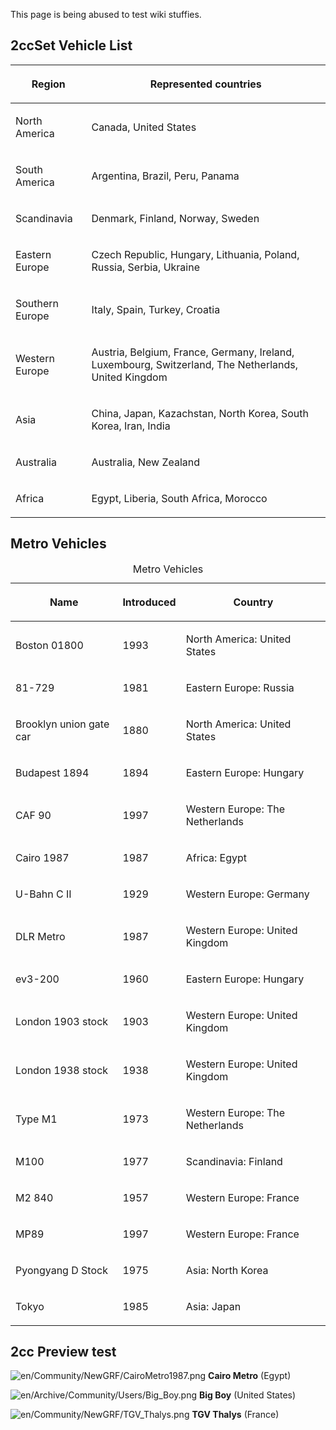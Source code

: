 This page is being abused to test wiki stuffies. 

== 2ccSet Vehicle List ==

{| class="wikitable" border="1"
! scope="col" |Region
! scope="col" |Represented countries
|-
| North America || Canada, United States
|-
| South America || Argentina, Brazil, Peru, Panama
|-
| Scandinavia || Denmark, Finland, Norway, Sweden
|-
| Eastern Europe || Czech Republic, Hungary, Lithuania, Poland, Russia, Serbia, Ukraine
|-
| Southern Europe || Italy, Spain, Turkey, Croatia
|-
| Western Europe || Austria, Belgium, France, Germany, Ireland, Luxembourg, Switzerland, The Netherlands, United Kingdom
|-
| Asia || China, Japan, Kazachstan, North Korea, South Korea, Iran, India
|-
| Australia || Australia, New Zealand
|-
| Africa || Egypt, Liberia, South Africa, Morocco
|}

== Metro Vehicles ==

{| class="wikitable sortable" border="1"
|+ Metro Vehicles
|-
! scope="col" | Name
! scope="col" | Introduced
! scope="col" | Country
|-
| Boston 01800 || 1993 || North America: United States
|-
| 81-729 || 1981 || Eastern Europe: Russia
|-
| Brooklyn union gate car || 1880 || North America: United States
|-
| Budapest 1894 || 1894 || Eastern Europe: Hungary
|-
| CAF 90 || 1997 || Western Europe: The Netherlands
|-
| Cairo 1987 || 1987 || Africa: Egypt
|-
| U-Bahn C II || 1929 || Western Europe: Germany
|-
| DLR Metro || 1987 || Western Europe: United Kingdom
|-
| ev3-200 || 1960 || Eastern Europe: Hungary
|-
| London 1903 stock || 1903 || Western Europe: United Kingdom
|-
| London 1938 stock || 1938 || Western Europe: United Kingdom
|-
| Type M1 || 1973 || Western Europe: The Netherlands
|-
| M100 || 1977 || Scandinavia: Finland
|-
| M2 840 || 1957 || Western Europe: France
|-
| MP89 || 1997 || Western Europe: France
|-
| Pyongyang D Stock || 1975 || Asia: North Korea
|-
| Tokyo || 1985 || Asia: Japan
|}

==2cc Preview test==

[[File:en/Community/NewGRF/CairoMetro1987.png]] '''Cairo Metro''' (Egypt)

[[File:en/Archive/Community/Users/Big Boy.png]] '''Big Boy''' (United States)

[[File:en/Community/NewGRF/TGV Thalys.png]] '''TGV Thalys''' (France)